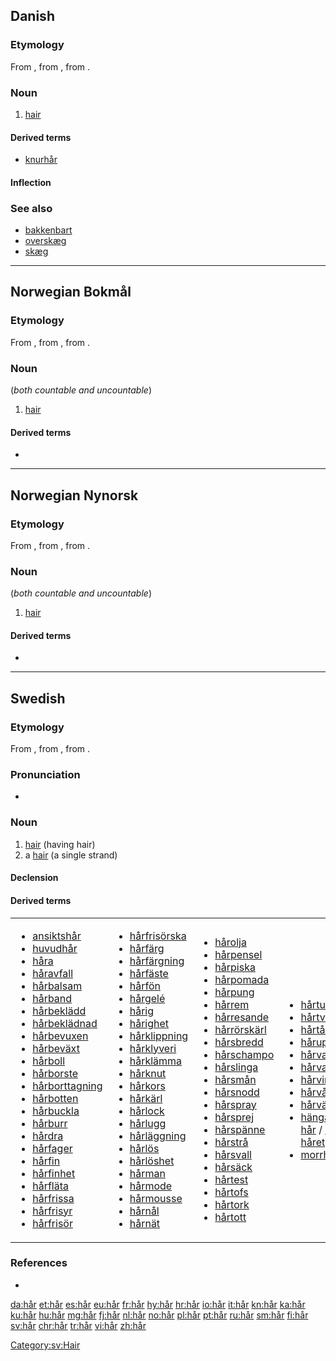 {{also|har|hār|här|hár|hær}}
==Danish==

===Etymology===
From {{etyl|non|da}} {{term|hár|lang=non}}, from {{etyl|gem-pro|da}} {{term/t|gem-pro|*hērą}}, from {{etyl|ine-pro|da}} {{term/t|ine-pro|*keres-||rough hair, bristle}}.

===Noun===
{{wikipedia|lang=da}}
{{da-noun|et}}

# [[hair]]

====Derived terms====
* [[knurhår]] {{g|n}}

====Inflection====
{{da-noun-infl|et}}

===See also===
* [[bakkenbart]] {{g|c}}
* [[overskæg]] {{g|n}}
* [[skæg]] {{g|n}}

----

==Norwegian Bokmål==
{{wikipedia|lang=no}}

===Etymology===
From {{etyl|non|nb}} {{term|hár|lang=non}}, from {{etyl|gem-pro|nb}} {{term/t|gem-pro|*hērą}}, from {{etyl|ine-pro|nb}} {{term/t|ine-pro|*keres-||rough hair, bristle}}.

===Noun===
{{head|nb|noun|g=n|definite singular|håret|indefinite plural|hår|definite plural|håra|or|hårene}} (''both countable and uncountable'')

# [[hair]]

====Derived terms====
* {{l|nb|kjønnshår}}

----
==Norwegian Nynorsk==
{{wikipedia|lang=nn}}

===Etymology===
From {{etyl|non|nn}} {{term|hár|lang=non}}, from {{etyl|gem-pro|nn}} {{term/t|gem-pro|*hērą}}, from {{etyl|ine-pro|nn}} {{term/t|ine-pro|*keres-||rough hair, bristle}}.

===Noun===
{{head|nn|noun|g=n|definite singular|håret|indefinite plural|hår|definite plural|håra}} (''both countable and uncountable'')

# [[hair]]

====Derived terms====
* {{l|nn|kjønnshår}}

----

==Swedish==

===Etymology===
From {{etyl|non|sv}} {{term|hár|lang=non}}, from {{etyl|gem-pro|sv}} {{term/t|gem-pro|*hērą}}, from {{etyl|ine-pro|sv}} {{term/t|ine-pro|*keres-||rough hair, bristle}}.

===Pronunciation===
* {{audio|Sv-hår.ogg|audio}}

===Noun===
{{wikipedia|lang=sv}}
{{sv-noun|n}}

# [[hair]] (having hair)
# a [[hair]] (a single strand)

====Declension====
{{sv-noun-n-zero}}

====Derived terms====
{|
|- valign=top
|
* [[ansiktshår]]
* [[huvudhår]]
* [[håra]]
* [[håravfall]]
* [[hårbalsam]]
* [[hårband]]
* [[hårbeklädd]]
* [[hårbeklädnad]]
* [[hårbevuxen]]
* [[hårbeväxt]]
* [[hårboll]]
* [[hårborste]]
* [[hårborttagning]]
* [[hårbotten]]
* [[hårbuckla]]
* [[hårburr]]
* [[hårdra]]
* [[hårfager]]
* [[hårfin]]
* [[hårfinhet]]
* [[hårfläta]]
* [[hårfrissa]]
* [[hårfrisyr]]
* [[hårfrisör]]
|
* [[hårfrisörska]]
* [[hårfärg]]
* [[hårfärgning]]
* [[hårfäste]]
* [[hårfön]]
* [[hårgelé]]
* [[hårig]]
* [[hårighet]]
* [[hårklippning]]
* [[hårklyveri]]
* [[hårklämma]]
* [[hårknut]]
* [[hårkors]]
* [[hårkärl]]
* [[hårlock]]
* [[hårlugg]]
* [[hårläggning]]
* [[hårlös]]
* [[hårlöshet]]
* [[hårman]]
* [[hårmode]]
* [[hårmousse]]
* [[hårnål]]
* [[hårnät]]
|
* [[hårolja]]
* [[hårpensel]]
* [[hårpiska]]
* [[hårpomada]]
* [[hårpung]]
* [[hårrem]]
* [[hårresande]]
* [[hårrörskärl]]
* [[hårsbredd]]
* [[hårschampo]]
* [[hårslinga]]
* [[hårsmån]]
* [[hårsnodd]]
* [[hårspray]]
* [[hårsprej]]
* [[hårspänne]]
* [[hårstrå]]
* [[hårsvall]]
* [[hårsäck]]
* [[hårtest]]
* [[hårtofs]]
* [[hårtork]]
* [[hårtott]]
|
* [[hårtuss]]
* [[hårtvättning]]
* [[hårtång]]
* [[håruppsättning]]
* [[hårvalk]]
* [[hårvatten]]
* [[hårvirvel]]
* [[hårvård]]
* [[hårväxt]]
* [[hänga på ett hår]] / [[hänga på håret]]
* [[morrhår]]
|}

===References===
* {{R:SAOL|hår|h%e5r}}

[[Category:sv:Hair]]

[[da:hår]]
[[et:hår]]
[[es:hår]]
[[eu:hår]]
[[fr:hår]]
[[hy:hår]]
[[hr:hår]]
[[io:hår]]
[[it:hår]]
[[kn:hår]]
[[ka:hår]]
[[ku:hår]]
[[hu:hår]]
[[mg:hår]]
[[fj:hår]]
[[nl:hår]]
[[no:hår]]
[[pl:hår]]
[[pt:hår]]
[[ru:hår]]
[[sm:hår]]
[[fi:hår]]
[[sv:hår]]
[[chr:hår]]
[[tr:hår]]
[[vi:hår]]
[[zh:hår]]